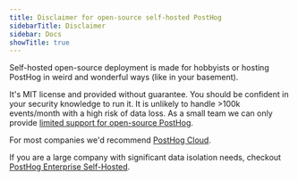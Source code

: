 ```yaml
---
title: Disclaimer for open-source self-hosted PostHog
sidebarTitle: Disclaimer
sidebar: Docs
showTitle: true
---
```


Self-hosted open-source deployment is made for hobbyists or hosting PostHog in weird and wonderful ways (like in your basement).

It's MIT license and provided without guarantee. You should be confident in your security knowledge to run it. It is unlikely to handle >100k events/month with a high risk of data loss. As a small team we can only provide [limited support for open-source PostHog](/docs/self-host/open-source/support).

For most companies we'd recommend [PostHog Cloud](/docs/getting-started/cloud).

If you are a large company with significant data isolation needs, checkout [PostHog Enterprise Self-Hosted](/docs/self-host/enterprise/overview).
